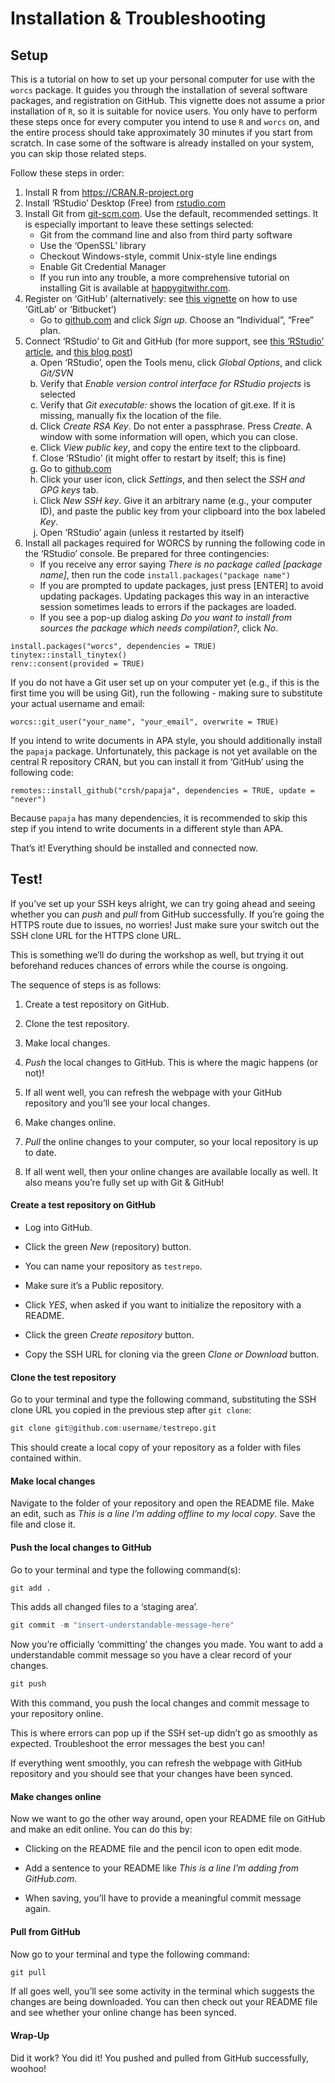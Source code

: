 # Installation & Troubleshooting

## Setup

This is a tutorial on how to set up your personal computer for use with the `worcs` package. It guides you through the installation of several software packages, and registration on GitHub. This vignette does not assume a prior installation of `R`, so it is suitable for novice users. You only have to perform these steps once for every computer you intend to use `R` and `worcs` on, and the entire process should take approximately 30 minutes if you start from scratch. In case some of the software is already installed on your system, you can skip those related steps.

Follow these steps in order:

1.  Install R from <https://CRAN.R-project.org>
2.  Install 'RStudio' Desktop (Free) from [rstudio.com](https://rstudio.com/products/rstudio/download/#download)
3.  Install Git from [git-scm.com](https://git-scm.com/downloads). Use the default, recommended settings. It is especially important to leave these settings selected:
    -   Git from the command line and also from third party software\
        <!--*The `worcs` R-package calls Git from the command line*-->
    -   Use the 'OpenSSL' library\
        <!--*For secure data transfer with GitHub*-->
    -   Checkout Windows-style, commit Unix-style line endings\
        <!--*This is the preferred setting when collaborating with others on different platforms. Be prepared that, on windows, you will receive harmless notifications about LF to CRLF line endings.  *-->
    -   Enable Git Credential Manager\
        <!--*For logging in to GitHub*-->
    -   If you run into any trouble, a more comprehensive tutorial on installing Git is available at [happygitwithr.com](https://happygitwithr.com/install-git.html).
4.  Register on 'GitHub' (alternatively: see [this vignette](https://cjvanlissa.github.io/worcs/articles/git_cloud.html) on how to use 'GitLab' or 'Bitbucket')
    -   Go to [github.com](https://github.com/) and click *Sign up*. Choose an "Individual", "Free" plan. <!-- + Request a [free academic upgrade](https://help.github.com/en/articles/applying-for-an-educator-or-researcher-discount). This allows you to create *private repositories*, which are only visible to you and selected collaborators, and can be made public when your work is published. -->
5.  Connect 'RStudio' to Git and GitHub (for more support, see [this 'RStudio' article](https://support.rstudio.com/hc/en-us/articles/200532077-Version-Control-with-Git-and-SVN), and [this blog post](https://www.r-bloggers.com/2015/07/rstudio-and-github/))
    a.  Open 'RStudio', open the Tools menu, click *Global Options*, and click *Git/SVN*
    b.  Verify that *Enable version control interface for RStudio projects* is selected
    c.  Verify that *Git executable:* shows the location of git.exe. If it is missing, manually fix the location of the file.
    d.  Click *Create RSA Key*. Do not enter a passphrase. Press *Create*. A window with some information will open, which you can close.
    e.  Click *View public key*, and copy the entire text to the clipboard.
    f.  Close 'RStudio' (it might offer to restart by itself; this is fine)
    g.  Go to [github.com](https://github.com/)
    h.  Click your user icon, click *Settings*, and then select the *SSH and GPG keys* tab.
    i.  Click *New SSH key*. Give it an arbitrary name (e.g., your computer ID), and paste the public key from your clipboard into the box labeled *Key*.
    j.  Open 'RStudio' again (unless it restarted by itself)
6.  Install all packages required for WORCS by running the following code in the 'RStudio' console. Be prepared for three contingencies:
    -   If you receive any error saying *There is no package called [package name]*, then run the code `install.packages("package name")`\
    -   If you are prompted to update packages, just press [ENTER] to avoid updating packages. Updating packages this way in an interactive session sometimes leads to errors if the packages are loaded.\
    -   If you see a pop-up dialog asking *Do you want to install from sources the package which needs compilation?*, click *No*.

```{=html}
<!-- -->
```
    install.packages("worcs", dependencies = TRUE)
    tinytex::install_tinytex()
    renv::consent(provided = TRUE)

If you do not have a Git user set up on your computer yet (e.g., if this is the first time you will be using Git), run the following - making sure to substitute your actual username and email:

    worcs::git_user("your_name", "your_email", overwrite = TRUE)

If you intend to write documents in APA style, you should additionally install the `papaja` package. Unfortunately, this package is not yet available on the central R repository CRAN, but you can install it from 'GitHub' using the following code:

    remotes::install_github("crsh/papaja", dependencies = TRUE, update = "never")

Because `papaja` has many dependencies, it is recommended to skip this step if you intend to write documents in a different style than APA.

That's it! Everything should be installed and connected now.

## Test!

If you've set up your SSH keys alright, we can try going ahead and seeing whether you can *push* and *pull* from GitHub successfully. If you're going the HTTPS route due to issues, no worries! Just make sure your switch out the SSH clone URL for the HTTPS clone URL.

This is something we'll do during the workshop as well, but trying it out beforehand reduces chances of errors while the course is ongoing.

The sequence of steps is as follows:

1.  Create a test repository on GitHub.

2.  Clone the test repository.

3.  Make local changes.

4.  *Push* the local changes to GitHub. This is where the magic happens (or not)!

5.  If all went well, you can refresh the webpage with your GitHub repository and you'll see your local changes.

6.  Make changes online.

7.  *Pull* the online changes to your computer, so your local repository is up to date.

8.  If all went well, then your online changes are available locally as well. It also means you're fully set up with Git & GitHub!

#### Create a test repository on GitHub

-   Log into GitHub.

-   Click the green *New* (repository) button.

-   You can name your repository as `testrepo`.

-   Make sure it's a Public repository.

-   Click *YES*, when asked if you want to initialize the repository with a README.

-   Click the green *Create repository* button.

-   Copy the SSH URL for cloning via the green *Clone or Download* button.

#### Clone the test repository

Go to your terminal and type the following command, substituting the SSH clone URL you copied in the previous step after `git clone`:

```r
git clone git@github.com:username/testrepo.git
```

This should create a local copy of your repository as a folder with files contained within.

#### Make local changes

Navigate to the folder of your repository and open the README file. Make an edit, such as *This is a line I'm adding offline to my local copy*. Save the file and close it.

#### Push the local changes to GitHub

Go to your terminal and type the following command(s):

```r
git add .
```

This adds all changed files to a 'staging area'.

```r
git commit -m "insert-understandable-message-here"
```

Now you're officially 'committing' the changes you made. You want to add a understandable commit message so you have a clear record of your changes.

```r
git push
```

With this command, you push the local changes and commit message to your repository online.

This is where errors can pop up if the SSH set-up didn't go as smoothly as expected. Troubleshoot the error messages the best you can!

If everything went smoothly, you can refresh the webpage with GitHub repository and you should see that your changes have been synced.

#### Make changes online

Now we want to go the other way around, open your README file on GitHub and make an edit online. You can do this by:

-   Clicking on the README file and the pencil icon to open edit mode.

-   Add a sentence to your README like *This is a line I'm adding from GitHub.com*.

-   When saving, you'll have to provide a meaningful commit message again.

#### Pull from GitHub

Now go to your terminal and type the following command:

```r
git pull
```

If all goes well, you'll see some activity in the terminal which suggests the changes are being downloaded. You can then check out your README file and see whether your online change has been synced.

#### Wrap-Up

Did it work? You did it! You pushed and pulled from GitHub successfully, woohoo!
